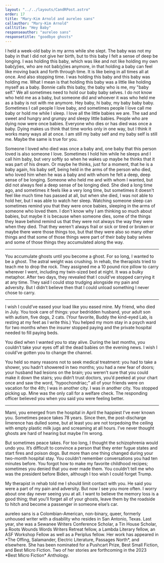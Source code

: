 ```yaml
---
layout: "../../layouts/CandRPost.astro"
order: 17
title: "Mary-Kim Arnold and aureleo sans"
callauthor: "Mary-Kim Arnold"
calltitle: "Hey Baby"
responseauthor: "aureleo sans"
responsetitle: "goodbye ghosts"
---
```



<CandRItem id="call" title={frontmatter.calltitle} author={frontmatter.callauthor}>

I held a week-old baby in my arms while she slept. The baby was not my baby in that I did not give her birth, but to this baby I felt a sense of deep be longing. I was holding this baby, which was like and not like holding my own bab(y)ies, who are not bab(y)ies anymore, in that holding a baby can feel like moving back and forth through time. It is like being in all times all at once. And also stopping time. I was holding this baby and this baby was holding me. What I mean is that holding this baby was a little like holding myself as a baby. Bonnie calls this baby, the baby who is me, my "baby self." We all sometimes need to hold our baby baby selves. I do not know who held me as a baby, but someone did and whoever it was who held me as a baby is not with me anymore. Hey baby, hi baby, my baby baby baby. Sometimes I call people I love baby, and sometimes people I love call me baby or hold me while I sleep. I love all the little babies we are. The sad and sweet and hungry and grumpy and sleepy little babies. People who are dying now were once babies. Everyone who dies or has died was once a baby. Dying makes us think that time works only in one way, but I think it works many ways all at once. I am still my baby self and my baby self is still me. Maybe the same is true for you.


Someone I loved who died was once a baby and, one baby that this person loved is also someone I love. Sometimes I hold him while he sleeps and I call him baby, but very softly so when he wakes up maybe he thinks that it was part of his dream. Or maybe he thinks, just for a moment, that he is a baby again, his baby self, being held in the arms of the person who died, who loved him when he was a baby and with whom he felt a deep, deep sense of be longing. Someone who held me and with whom I wanted, but did not always feel a deep sense of be longing died. She died a long time ago, and sometimes it feels like a very long time, but sometimes it doesn't feel like much time has passed at all, but when she died, I was not able to hold her, but I was able to watch her sleep. Watching someone sleep can sometimes remind you that they were once babies, sleeping in the arms of someone who loved them. I don't know why I am thinking so much about babies, but maybe it is because when someone dies, some of the things they leave behind remind us that they were not always the way they were when they died. That they weren't always frail or sick or tired or broken or maybe there were those things too, but that they were also so many other things and that some of those things were part of their baby baby selves and some of those things they accumulated along the way. 

</CandRItem>

---

<CandRItem id="response" title={frontmatter.responsetitle} author={frontmatter.responseauthor}>


You accumulate ghosts until you become a ghost. For so long, I wanted to be a ghost. The astral weight was crushing. In rehab, the therapists tried to teach me to drop the rock. They assigned me a 10 pound rice pillow to carry wherever I went, including my twin-sized bed at night. It was a bulky metaphor. After two days, they revealed that I could’ve stopped carrying it at any time. They said I could stop trudging alongside my pain and adversity. But I didn’t believe then that I could unload something I never chose to carry.

---

I wish I could’ve eased your load like you eased mine. My friend, who died in July.  You took care of things: your bedridden husband, your adult son with autism, five dogs, 2 cats. (Your favorite, Buddy the kind-eyed Lab, is resting at my feet as I write this.) You helped my mom stay in a psych ward for two months when the insurer stopped paying and the private hospital needed to fill paying beds. 

You died when I wanted you to stay alive. During the last months, you couldn’t take your eyes off all the dead babies on the evening news. I wish I could’ve gotten you to change the channel.

You held so many reasons not to seek medical treatment: you had to take a shower, you hadn’t showered in two months; you had a new fear of doors; your husband had lesions on the brain; you weren’t sure that you could make it down the stairs; you didn’t trust doctors, you’d peeked at your chart once and saw the word, “hypochondriac;” all of your friends were on vacation for the 4th; I was in another city. I was in another city. You stopped picking up. Mine was the only call for a welfare check. The responding officer believed you when you said you were feeling better.

---

Mami, you emerged from the hospital in April the happiest I’ve ever known you. Sometimes peace takes 78 years. Since then, the post-discharge limerence has dulled some, but at least you are not torpedoing the ceiling with empty plastic milk jugs and screaming at all hours. I’ve never thought ghosts are hard of hearing but maybe I’m wrong. 

But sometimes peace takes. For too long, I thought the schizophrenia would undo you. It’s difficult to convince a person that they enter fugue states and start fires and poison dogs. But more than one thing changed during your two-month hospital stay. You couldn’t remember conversations you had ten minutes before. You forgot how to make my favorite childhood recipes; sometimes you denied that you ever made them. You couldn’t tell me who was the president before Biden, although I too wish I could forget Trump.

My therapist in rehab told me I should limit contact with you. He said you were a part of my pain and adversity. But now I see you more often. I worry about one day never seeing you at all. I want to believe the memory loss is a good thing; that you’ll forget all of your ghosts, leave them by the roadside to hitch and become a passenger in someone else’s car.

</CandRItem>

<CandRBio>
<span class="darkText">aureleo sans</span> is a Colombian-American, non-binary, queer, formerly unhoused writer with a disability who resides in San Antonio, Texas. Last year, she was a Sewanee Writers Conference Scholar, a Tin House Scholar, a Roots Wounds Words Writers Retreat fellow, a Lambda Literary fellow, an ASF Workshop Fellow as well as a Periplus fellow. Her work has appeared in *The Offing, Salamander, Electric Literature, Passages North*, and elsewhere. She has been nominated for a Pushcart Prize, Best Small Fiction, and Best Micro Fiction. Two of her stories are forthcoming in the 2023 *Best Micro Fiction* Anthology.
</CandRBio>
